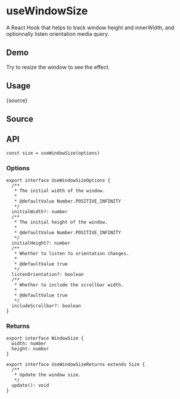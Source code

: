 # useWindowSize


<HooksType category="Browser" />

A React Hook that helps to track window height and innerWidth, and optionnally listen orientation media query.

## Demo

Try to resize the window to see the effect.


<App />

## Usage


<RawCode>{source}</RawCode>

## Source


<Source />

## API

```tsx
const size = useWindowSize(options)
```

### Options

```tsx
export interface UseWindowSizeOptions {
  /**
   * The initial width of the window.
   *
   * @defaultValue Number.POSITIVE_INFINITY
   */
  initialWidth?: number
  /**
   * The initial height of the window.
   *
   * @defaultValue Number.POSITIVE_INFINITY
   */
  initialHeight?: number
  /**
   * Whether to listen to orientation changes.
   *
   * @defaultValue true
   */
  listenOrientation?: boolean
  /**
   * Whether to include the scrollbar width.
   *
   * @defaultValue true
   */
  includeScrollbar?: boolean
}
```

### Returns

```tsx
export interface WindowSize {
  width: number
  height: number
}

export interface UseWindowSizeReturns extends Size {
  /**
   * Update the window size.
   */
  update(): void
}
```

